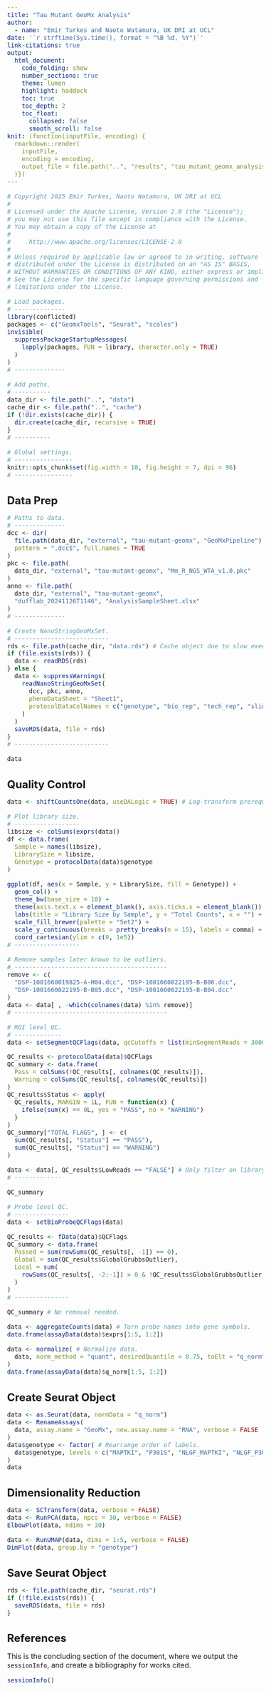 ```yaml
---
title: "Tau Mutant GeoMx Analysis"
author:
  - name: "Emir Turkes and Naoto Watamura, UK DRI at UCL"
date: '`r strftime(Sys.time(), format = "%B %d, %Y")`'
link-citations: true
output:
  html_document:
    code_folding: show
    number_sections: true
    theme: lumen
    highlight: haddock
    toc: true
    toc_depth: 2
    toc_float:
      collapsed: false
      smooth_scroll: false
knit: (function(inputFile, encoding) {
  rmarkdown::render(
    inputFile,
    encoding = encoding,
    output_file = file.path("..", "results", "tau_mutant_geomx_analysis.html")
  )})
---
```


<style type="text/css">
body {font-size: 16px;}
h1.title {font-size: 35px;}
h1 {font-size: 24px;}
h2 {font-size: 22px;}
.toc-content {padding-left: 0px; padding-right: 0px;}
div.tocify {width: 100%;}
.tocify-subheader .tocify-item {
  font-size: 0.95em; padding-left: 25px; text-indent: 0;
}
div.main-container {max-width: none; width: 100%;}
</style>

```r
# Copyright 2025 Emir Turkes, Naoto Watamura, UK DRI at UCL
#
# Licensed under the Apache License, Version 2.0 (the "License");
# you may not use this file except in compliance with the License.
# You may obtain a copy of the License at
#
#     http://www.apache.org/licenses/LICENSE-2.0
#
# Unless required by applicable law or agreed to in writing, software
# distributed under the License is distributed on an "AS IS" BASIS,
# WITHOUT WARRANTIES OR CONDITIONS OF ANY KIND, either express or implied.
# See the License for the specific language governing permissions and
# limitations under the License.

# Load packages.
# --------------
library(conflicted)
packages <- c("GeomxTools", "Seurat", "scales")
invisible(
  suppressPackageStartupMessages(
    lapply(packages, FUN = library, character.only = TRUE)
  )
)
# --------------

# Add paths.
# ----------
data_dir <- file.path("..", "data")
cache_dir <- file.path("..", "cache")
if (!dir.exists(cache_dir)) {
  dir.create(cache_dir, recursive = TRUE)
}
# ----------

# Global settings.
# ----------------
knitr::opts_chunk$set(fig.width = 10, fig.height = 7, dpi = 96)
# ----------------
```

# Data Prep

```r
# Paths to data.
# --------------
dcc <- dir(
  file.path(data_dir, "external", "tau-mutant-geomx", "GeoMxPipeline"),
  pattern = ".dcc$", full.names = TRUE
)
pkc <- file.path(
  data_dir, "external", "tau-mutant-geomx", "Mm_R_NGS_WTA_v1.0.pkc"
)
anno <- file.path(
  data_dir, "external", "tau-mutant-geomx",
  "dufflab_20241126T1146", "AnalysisSampleSheet.xlsx"
)
# --------------

# Create NanoStringGeoMxSet.
# --------------------------
rds <- file.path(cache_dir, "data.rds") # Cache object due to slow execution.
if (file.exists(rds)) {
  data <- readRDS(rds)
} else {
  data <- suppressWarnings(
    readNanoStringGeoMxSet(
      dcc, pkc, anno,
      phenoDataSheet = "Sheet1",
      protocolDataColNames = c("genotype", "bio_rep", "tech_rep", "slide_rep")
    )
  )
  saveRDS(data, file = rds)
}
# --------------------------

data
```

# Quality Control

```r
data <- shiftCountsOne(data, useDALogic = TRUE) # Log-transform prerequisite.

# Plot library size.
# ------------------
libsize <- colSums(exprs(data))
df <- data.frame(
  Sample = names(libsize),
  LibrarySize = libsize,
  Genotype = protocolData(data)$genotype
)

ggplot(df, aes(x = Sample, y = LibrarySize, fill = Genotype)) +
  geom_col() +
  theme_bw(base_size = 10) +
  theme(axis.text.x = element_blank(), axis.ticks.x = element_blank()) +
  labs(title = "Library Size by Sample", y = "Total Counts", x = "") +
  scale_fill_brewer(palette = "Set2") +
  scale_y_continuous(breaks = pretty_breaks(n = 15), labels = comma) +
  coord_cartesian(ylim = c(0, 1e5))
# ------------------

# Remove samples later known to be outliers.
# ------------------------------------------
remove <- c(
  "DSP-1001660019825-A-H04.dcc", "DSP-1001660022195-B-B06.dcc",
  "DSP-1001660022195-B-B05.dcc", "DSP-1001660022195-B-B04.dcc"
)
data <- data[ , -which(colnames(data) %in% remove)]
# ------------------------------------------

# ROI level QC.
# -------------
data <- setSegmentQCFlags(data, qcCutoffs = list(minSegmentReads = 30000))

QC_results <- protocolData(data)$QCFlags
QC_summary <- data.frame(
  Pass = colSums(!QC_results[, colnames(QC_results)]),
  Warning = colSums(QC_results[, colnames(QC_results)])
)
QC_results$Status <- apply(
  QC_results, MARGIN = 1L, FUN = function(x) {
    ifelse(sum(x) == 0L, yes = "PASS", no = "WARNING")
  }
)
QC_summary["TOTAL FLAGS", ] <- c(
  sum(QC_results[, "Status"] == "PASS"),
  sum(QC_results[, "Status"] == "WARNING")
)

data <- data[, QC_results$LowReads == "FALSE"] # Only filter on library size.
# -------------

QC_summary

# Probe level QC.
# ---------------
data <- setBioProbeQCFlags(data)

QC_results <- fData(data)$QCFlags
QC_summary <- data.frame(
  Passed = sum(rowSums(QC_results[, -1]) == 0),
  Global = sum(QC_results$GlobalGrubbsOutlier),
  Local = sum(
    rowSums(QC_results[, -2:-1]) > 0 & !QC_results$GlobalGrubbsOutlier
  )
)
# ---------------

QC_summary # No removal needed.

data <- aggregateCounts(data) # Turn probe names into gene symbols.
data.frame(assayData(data)$exprs[1:5, 1:2])

data <- normalize( # Normalize data.
  data, norm_method = "quant", desiredQuantile = 0.75, toElt = "q_norm"
)
data.frame(assayData(data)$q_norm[1:5, 1:2])
```

# Create Seurat Object

```r
data <- as.Seurat(data, normData = "q_norm")
data <- RenameAssays(
  data, assay.name = "GeoMx", new.assay.name = "RNA", verbose = FALSE
)
data$genotype <- factor( # Rearrange order of labels.
  data$genotype, levels = c("MAPTKI", "P301S", "NLGF_MAPTKI", "NLGF_P301S")
)
data
```

# Dimensionality Reduction

```r
data <- SCTransform(data, verbose = FALSE)
data <- RunPCA(data, npcs = 30, verbose = FALSE)
ElbowPlot(data, ndims = 30)

data <- RunUMAP(data, dims = 1:5, verbose = FALSE)
DimPlot(data, group.by = "genotype")
```

# Save Seurat Object

```r
rds <- file.path(cache_dir, "seurat.rds")
if (!file.exists(rds)) {
  saveRDS(data, file = rds)
}
```

# References

This is the concluding section of the document, where we output the `sessionInfo`, and create a bibliography for works cited.

```r
sessionInfo()
```
